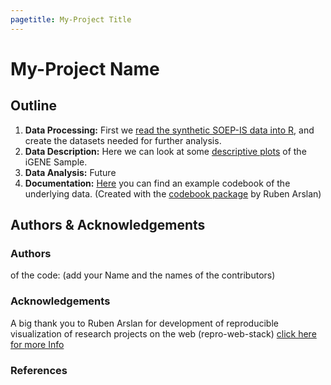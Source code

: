 ```yaml
---
pagetitle: My-Project Title
---
```


# My-Project Name

## Outline 

1.  **Data Processing:** First we [read the synthetic SOEP-IS data into R](00_import_data.html), and create the datasets needed for further analysis.
2.  **Data Description:** Here we can look at some [descriptive plots](p1_describe_plots.html) of the iGENE Sample.
3.  **Data Analysis:** Future
4.  **Documentation:** [Here](00_codebook.html) you can find an example codebook of the underlying data. (Created with the [codebook package](https://github.com/rubenarslan/codebook) by Ruben Arslan)

## Authors & Acknowledgements {.tabset .tabset-sticky}

### Authors

of the code: (add your Name and the names of the contributors)

### Acknowledgements {.active}

A big thank you to Ruben Arslan for development of reproducible visualization of research projects on the web (repro-web-stack) [click here for more Info](https://github.com/rubenarslan/repro_web_stack)

### References
